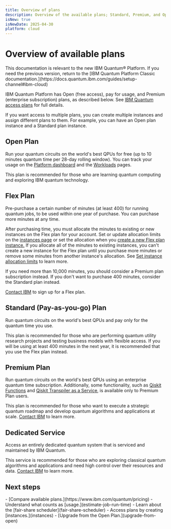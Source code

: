 ```yaml
---
title: Overview of plans
description: Overview of the available plans; Standard, Premium, and Open
isNew: true
isNewDate: 2025-04-30
platform: cloud
---
```


<span id="cloud-plans"></span>
# Overview of available plans

<Admonition type="note">
This documentation is relevant to the new IBM Quantum&reg; Platform. If you need the previous version, return to the [IBM Quantum Platform Classic documentation.](https://docs.quantum.ibm.com/guides/setup-channel#ibm-cloud)
</Admonition>

IBM Quantum Platform has Open (free access), pay for usage, and Premium (enterprise subscription) plans, as described below. See [IBM Quantum access plans](https://www.ibm.com/quantum/access-plans) for full details.

If you want access to multiple plans, you can create multiple instances and assign different plans to them.  For example, you can have an Open plan instance and a Standard plan instance.

## Open Plan

Run your quantum circuits on the world's best QPUs for free (up to 10 minutes quantum time per 28-day rolling window). You can track your usage on the [Platform dashboard](https://quantum.cloud.ibm.com/) and the [Workloads](https://quantum.cloud.ibm.com/workloads) pages.

This plan is recommended for those who are learning quantum computing and exploring IBM quantum technology.

## Flex Plan

Pre-purchase a certain number of minutes (at least 400) for running quantum jobs, to be used within one year of purchase.  You can purchase more minutes at any time.

After purchasing time, you must allocate the minutes to existing or new instances on the Flex plan for your account.  Set or update allocation limits on the [instances page](https://quantum.cloud.ibm.com/instances) or set the allocation when you [create a new Flex plan instance.](/docs/guides/instances)  If you allocate all of the minutes to existing instances, you can't create a new instance for the Flex plan until you purchase more minutes or remove some minutes from another instance's allocation. See [Set instance allocation limits](allocation-limits) to learn more.

If you need more than 10,000 minutes, you should consider a Premium plan subscription instead. If you don't want to purchase 400 minutes, consider the Standard plan instead.

[Contact IBM](https://www.ibm.com/account/reg/us-en/signup?formid=MAIL-quantum) to sign up for a Flex plan.


## Standard (Pay-as-you-go) Plan

Run quantum circuits on the world's best QPUs and pay only for the quantum time you use.

This plan is recommended for those who are performing quantum utility research projects and testing business models with flexible access. If you will be using at least 400 minutes in the next year, it is recommended that you use the Flex plan instead.

## Premium Plan

Run quantum circuits on the world's best QPUs using an enterprise quantum time subscription. Additionally, some functionality, such as [Qiskit Functions](functions) and [Qiskit Transpiler as a Service](qiskit-transpiler-service),  is available only to Premium Plan users.

This plan is recommended for those who want to execute a strategic quantum roadmap and develop quantum algorithms and applications at scale. [Contact IBM](https://www.ibm.com/account/reg/us-en/signup?formid=MAIL-quantum) to learn more.

## Dedicated Service

Access an entirely dedicated quantum system that is serviced and maintained by IBM Quantum.

This service is recommended for those who are exploring classical quantum algorithms and applications and need high control over their resources and data. [Contact IBM](https://www.ibm.com/account/reg/us-en/signup?formid=MAIL-quantum) to learn more.

## Next steps

<Admonition type="tip" title="Recommendations">
  -  [Compare available plans.](https://www.ibm.com/quantum/pricing)
  -  Understand what counts as [usage.](estimate-job-run-time)
  -  Learn about the [fair-share scheduler](fair-share-scheduler)
  -  Access plans by creating [instances.](instances)
  -  [Upgrade from the Open Plan.](upgrade-from-open)
</Admonition>



